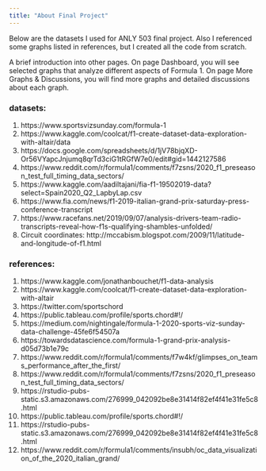 ```yaml
---
title: "About Final Project"
---
```


Below are the datasets I used for ANLY 503 final project. Also I referenced some graphs listed in references, but I created all the code from scratch.  
  
A brief introduction into other pages. On page Dashboard, you will see selected graphs that analyze different aspects of Formula 1. On page More Graphs & Discussions, you will find more graphs and detailed discussions about each graph.  

### datasets:
1. https://www.sportsvizsunday.com/formula-1  
2. https://www.kaggle.com/coolcat/f1-create-dataset-data-exploration-with-altair/data  
3. https://docs.google.com/spreadsheets/d/1jV78bjqXD-Or56VYapcJnjumq8qrTd3ciG1tRGfW7e0/edit#gid=1442127586  
4. https://www.reddit.com/r/formula1/comments/f7zsns/2020_f1_preseason_test_full_timing_data_sectors/  
5. https://www.kaggle.com/aadiltajani/fia-f1-19502019-data?select=Spain2020_Q2_LapbyLap.csv  
6. https://www.fia.com/news/f1-2019-italian-grand-prix-saturday-press-conference-transcript  
7. https://www.racefans.net/2019/09/07/analysis-drivers-team-radio-transcripts-reveal-how-f1s-qualifying-shambles-unfolded/  
8. Circuit coordinates: http://mccabism.blogspot.com/2009/11/latitude-and-longitude-of-f1.html  

### references:  
1. https://www.kaggle.com/jonathanbouchet/f1-data-analysis  
2. https://www.kaggle.com/coolcat/f1-create-dataset-data-exploration-with-altair  
3. https://twitter.com/sportschord  
4. https://public.tableau.com/profile/sports.chord#!/  
5. https://medium.com/nightingale/formula-1-2020-sports-viz-sunday-data-challenge-45fe6f54507a  
6. https://towardsdatascience.com/formula-1-grand-prix-analysis-d05d73b1e79c  
7. https://www.reddit.com/r/formula1/comments/f7w4kf/glimpses_on_teams_performance_after_the_first/  
8. https://www.reddit.com/r/formula1/comments/f7zsns/2020_f1_preseason_test_full_timing_data_sectors/  
9. https://rstudio-pubs-static.s3.amazonaws.com/276999_042092be8e31414f82ef4f41e31fe5c8.html  
10. https://public.tableau.com/profile/sports.chord#!/  
11. https://rstudio-pubs-static.s3.amazonaws.com/276999_042092be8e31414f82ef4f41e31fe5c8.html  
12. https://www.reddit.com/r/formula1/comments/insubh/oc_data_visualization_of_the_2020_italian_grand/  





